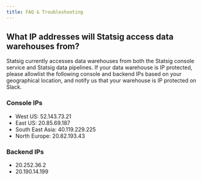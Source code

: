 ```yaml
---
title: FAQ & Troubleshooting
---
```


## What IP addresses will Statsig access data warehouses from?

Statsig currently accesses data warehouses from both the Statsig console service and Statsig data pipelines. If your data warehouse is IP protected, please allowlist the following console and backend IPs based on your geographical location, and notify us that your warehouse is IP protected on Slack.

### Console IPs

- West US: 52.143.73.21
- East US: 20.85.69.187
- South East Asia: 40.119.229.225
- North Europe: 20.82.193.43

### Backend IPs

- 20.252.36.2
- 20.190.14.199 
